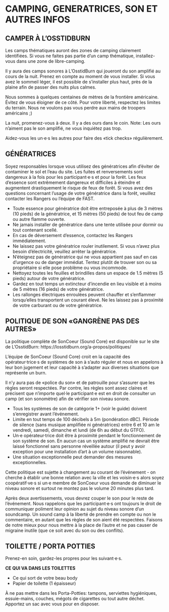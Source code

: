 # CAMPING, GENERATRICES, SON ET AUTRES INFOS {-}

<h2><span>CAMPER À L’OSSTIDBURN </span></h2> 


Les camps thématiques auront des zones de camping clairement identifiées. Si vous ne faites pas partie d’un camp thématique, installez-vous dans une zone de libre-camping. 

Il y aura des camps sonores à L’OsstidBurn qui joueront du son amplifié au cours de la nuit. Prenez en compte au moment de vous installer. Si vous avez le sommeil léger, il est possible de s'installer plus haut, près de la plaine afin de passer des nuits plus calmes. 


Nous sommes à quelques centaines de mètres de la  frontière américaine. Évitez de vous éloigner de ce  côté. Pour votre liberté, respectez les limites du  terrain. Nous ne voulons pas vous perdre aux mains de troopers américains ;)  


La nuit, promenez-vous à deux. Il y a des ours dans le coin. Note: Les ours n’aiment pas le son amplifié, ne vous inquiétez pas trop. 

Aidez-vous les un·e·s les autres pour faire des «tick checks» régulièrement.


<h2><span> GÉNÉRATRICES </span></h2>


Soyez responsables lorsque vous utilisez des génératrices afin d’éviter de contaminer le sol et l’eau du site. Les fuites et renversements sont dangereux à la fois pour les participant·e·s et pour la forêt. Les feux d’essence sont extrêmement dangereux et difficiles à éteindre et augmentent drastiquement le risque de feux de forêt. Si vous avez des questions concernant l’usage de votre génératrice dans la forêt, veuillez contacter les Rangers ou l’équipe de FAST. 

* Toute essence pour génératrice doit être entreposée à plus de 3 mètres (10 pieds) de la génératrice, et 15 mètres (50 pieds) de tout feu de camp ou autre flamme ouverte. 
* Ne jamais installer de génératrice dans une tente utilisée pour dormir ou tout contenant scellé. 
* En cas de déversement d’essence, contactez les Rangers immédiatement. 
* Ne laissez pas votre génératrice rouler inutilement. Si vous n’avez plus besoin d’électricité, veuillez arrêter la génératrice. 
* N’éteignez pas de génératrice qui ne vous appartient  pas sauf en cas d’urgence ou de danger immédiat. Tentez plutôt de trouver son ou sa propriétaire si elle pose problème ou vous incommode. 
* Nettoyez toutes les feuilles et brindilles dans un espace de 1.5 mètres (5 pieds) autour de votre génératrice. 
* Gardez en tout temps un extincteur d’incendie en lieu visible et à moins de 5 mètres (16 pieds) de votre génératrice. 
* Les rallonges électriques enroulées peuvent chauffer et s’enflammer lorsqu’elles transportent un courant élevé. Ne les laissez pas à proximité de votre carburant ou de votre génératrice. 


<h2><span> POLITIQUE DE SON
«GANGRÈNE PAS DES AUTRES»  </span></h2>  

La politique complète de SonCoeur (Sound Core) est disponible sur le site de L’OsstidBurn: 
https://losstidburn.org/a-propos/politiques/ 

L’équipe de SonCoeur (Sound Core) croit en la capacité des opérateur·trice·s de systèmes de son à s’auto réguler et nous en appelons à leur bon jugement et leur capacité à s’adapter aux diverses situations que représente un burn. 

Il n’y aura pas de «police du son» et de patrouille pour s’assurer que les règles seront respectées. Par contre, les règles sont assez claires et précisent que n’importe quel·le participant·e est en droit de consulter un camp (et son sonomètre) afin de vérifier son niveau sonore. 

* Tous les systèmes de son de catégorie 1+  (voir le guide) doivent s’enregistrer avant  l’événement. 
* Limite en tout temps de 100 décibels à 5m (pondération dBC). 
Période de silence (sans musique amplifiée ni génératrices) entre 6 et 10 am le vendredi, samedi, dimanche et lundi (de 6h au début du GTFO). 
* Un·e opérateur·trice doit être à proximité pendant le fonctionnement de son système de son. En aucun cas un système amplifié ne devrait être laissé fonctionnel sans personne réveillée autour (il peut y avoir exception pour une installation d’art à un volume raisonnable). 
* Une situation exceptionnelle peut demander des mesures exceptionnelles.


Cette politique est sujette à changement au courant de l’événement - on cherche à établir une bonne relation avec la ville et les voisin·e·s alors soyez coopératif·ve·s si un·e membre de SonCoeur vous demande de diminuer le niveau sonore et surtout ne montez pas le volume 20 minutes plus tard. 


Après deux avertissements, vous devrez couper le son pour le reste de l’événement. 
Nous rappelons que les participant·e·s ont toujours le droit de communiquer poliment leur opinion au sujet du niveau sonore d’un soundcamp. Un sound camp à la liberté de prendre en compte ou non le commentaire, en autant que les règles de son aient été respectées. Faisons de notre mieux pour nous mettre à la place de l’autre et ne pas causer de migraine inutile (que ce soit avec du son ou des conflits). 


<h2><span> TOILETTE / PORTA POTTIES </span></h2>  

Prenez-en soin, gardez-les propres pour les suivant·e·s.  

**CE QUI VA DANS LES TOILETTES**

* Ce qui sort de votre beau body  
* Papier de toilette (1 épaisseur) 

À ne pas mettre dans les Porta-Potties: tampons, serviettes hygiéniques, essuie-mains, couches, mégots de cigarettes ou tout autre déchet. Apportez un sac avec vous pour en disposer.  

